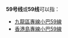 {{线路名消歧义}}
'''59号线'''或'''59线'''可以指：
* [[九龍區專線小巴59線|九龍區專線小巴59線]]
* [[香港島專線小巴59線|香港島專線小巴59線]]

{{disambig|cat=四字路线名消歧义}}